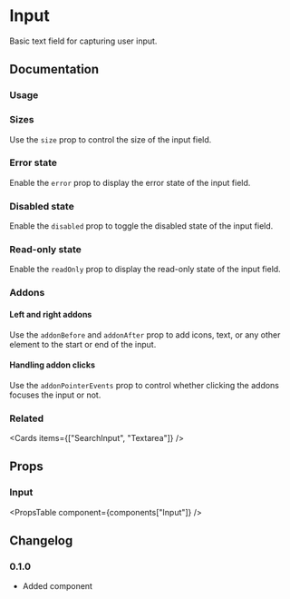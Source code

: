 
# Input

Basic text field for capturing user input.

## Documentation

### Usage

<Demo component="input/usage" />

### Sizes

Use the `size` prop to control the size of the input field.

<Demo component="input/size-usage" />

### Error state

Enable the `error` prop to display the error state of the input field.

<Demo component="input/error-usage" />

### Disabled state

Enable the `disabled` prop to toggle the disabled state of the input field.

<Demo component="input/disabled-usage" />

### Read-only state

Enable the `readOnly` prop to display the read-only state of the input field.

<Demo component="input/readonly-usage" />

### Addons

#### Left and right addons

Use the `addonBefore` and `addonAfter` prop to add icons, text, or any other element to the start or end of the input.

<Demo component="input/addon-usage" />

#### Handling addon clicks

Use the `addonPointerEvents` prop to control whether clicking the addons focuses the input or not.

<Demo component="input/addon-pointer-usage" />

### Related

<Cards items={["SearchInput", "Textarea"]} />

## Props

### Input

<PropsTable component={components["Input"]} />

## Changelog

### 0.1.0

- Added component
